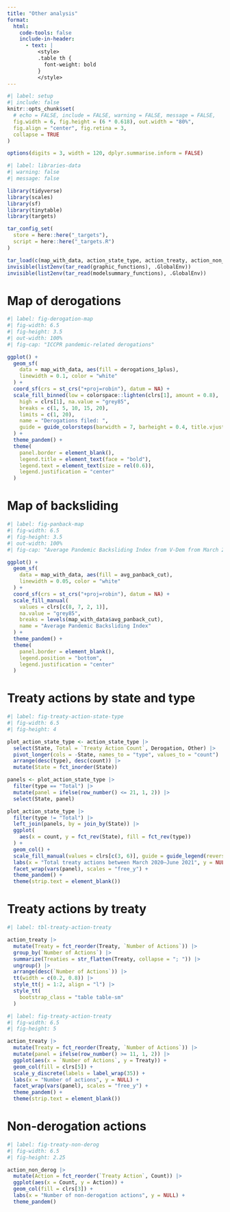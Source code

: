 ```yaml
---
title: "Other analysis"
format:
  html:
    code-tools: false
    include-in-header: 
      - text: |
          <style>
          .table th {
            font-weight: bold
          }
          </style>
---
```


```r
#| label: setup
#| include: false
knitr::opts_chunk$set(
  # echo = FALSE, include = FALSE, warning = FALSE, message = FALSE,
  fig.width = 6, fig.height = (6 * 0.618), out.width = "80%", 
  fig.align = "center", fig.retina = 3,
  collapse = TRUE
)

options(digits = 3, width = 120, dplyr.summarise.inform = FALSE)
```

```r
#| label: libraries-data
#| warning: false
#| message: false

library(tidyverse)
library(scales)
library(sf)
library(tinytable)
library(targets)

tar_config_set(
  store = here::here("_targets"),
  script = here::here("_targets.R")
)

tar_load(c(map_with_data, action_state_type, action_treaty, action_non_derog))
invisible(list2env(tar_read(graphic_functions), .GlobalEnv))
invisible(list2env(tar_read(modelsummary_functions), .GlobalEnv))
```


# Map of derogations

```r
#| label: fig-derogation-map
#| fig-width: 6.5
#| fig-height: 3.5
#| out-width: 100%
#| fig-cap: "ICCPR pandemic-related derogations"

ggplot() +
  geom_sf(
    data = map_with_data, aes(fill = derogations_1plus),
    linewidth = 0.1, color = "white"
  ) +
  coord_sf(crs = st_crs("+proj=robin"), datum = NA) +
  scale_fill_binned(low = colorspace::lighten(clrs[1], amount = 0.8), 
    high = clrs[1], na.value = "grey85",
    breaks = c(1, 5, 10, 15, 20),
    limits = c(1, 20),
    name = "Derogations filed: ",
    guide = guide_colorsteps(barwidth = 7, barheight = 0.4, title.vjust = 1)
  ) +
  theme_pandem() +
  theme(
    panel.border = element_blank(),
    legend.title = element_text(face = "bold"),
    legend.text = element_text(size = rel(0.6)),
    legend.justification = "center"
  )
```

# Map of backsliding

```r
#| label: fig-panback-map
#| fig-width: 6.5
#| fig-height: 3.5
#| out-width: 100%
#| fig-cap: "Average Pandemic Backsliding Index from V-Dem from March 2020–June 2021"

ggplot() +
  geom_sf(
    data = map_with_data, aes(fill = avg_panback_cut),
    linewidth = 0.05, color = "white"
  ) +
  coord_sf(crs = st_crs("+proj=robin"), datum = NA) +
  scale_fill_manual(
    values = clrs[c(8, 7, 2, 1)],
    na.value = "grey85",
    breaks = levels(map_with_data$avg_panback_cut),
    name = "Average Pandemic Backsliding Index"
  ) +
  theme_pandem() +
  theme(
    panel.border = element_blank(),
    legend.position = "bottom",
    legend.justification = "center"
  )
```

# Treaty actions by state and type

```r
#| label: fig-treaty-action-state-type
#| fig-width: 6.5
#| fig-height: 4

plot_action_state_type <- action_state_type |> 
  select(State, Total = `Treaty Action Count`, Derogation, Other) |>
  pivot_longer(cols = -State, names_to = "type", values_to = "count") |> 
  arrange(desc(type), desc(count)) |> 
  mutate(State = fct_inorder(State))

panels <- plot_action_state_type |> 
  filter(type == "Total") |> 
  mutate(panel = ifelse(row_number() <= 21, 1, 2)) |> 
  select(State, panel)

plot_action_state_type |> 
  filter(type != "Total") |> 
  left_join(panels, by = join_by(State)) |> 
  ggplot(
    aes(x = count, y = fct_rev(State), fill = fct_rev(type))
  ) +
  geom_col() + 
  scale_fill_manual(values = clrs[c(3, 6)], guide = guide_legend(reverse = TRUE)) +
  labs(x = "Total treaty actions between March 2020–June 2021", y = NULL, fill = NULL) +
  facet_wrap(vars(panel), scales = "free_y") +
  theme_pandem() +
  theme(strip.text = element_blank())
```


# Treaty actions by treaty

```r
#| label: tbl-treaty-action-treaty

action_treaty |> 
  mutate(Treaty = fct_reorder(Treaty, `Number of Actions`)) |> 
  group_by(`Number of Actions`) |> 
  summarize(Treaties = str_flatten(Treaty, collapse = "; ")) |> 
  ungroup() |> 
  arrange(desc(`Number of Actions`)) |> 
  tt(width = c(0.2, 0.8)) |> 
  style_tt(j = 1:2, align = "l") |> 
  style_tt(
    bootstrap_class = "table table-sm"
  )
```

```r
#| label: fig-treaty-action-treaty
#| fig-width: 6.5
#| fig-height: 5

action_treaty |> 
  mutate(Treaty = fct_reorder(Treaty, `Number of Actions`)) |> 
  mutate(panel = ifelse(row_number() >= 11, 1, 2)) |> 
  ggplot(aes(x = `Number of Actions`, y = Treaty)) +
  geom_col(fill = clrs[5]) +
  scale_y_discrete(labels = label_wrap(35)) +
  labs(x = "Number of actions", y = NULL) +
  facet_wrap(vars(panel), scales = "free_y") +
  theme_pandem() +
  theme(strip.text = element_blank())
```

# Non-derogation actions

```r
#| label: fig-treaty-non-derog
#| fig-width: 6.5
#| fig-height: 2.25

action_non_derog |> 
  mutate(Action = fct_reorder(`Treaty Action`, Count)) |> 
  ggplot(aes(x = Count, y = Action)) +
  geom_col(fill = clrs[3]) +
  labs(x = "Number of non-derogation actions", y = NULL) +
  theme_pandem()
```
